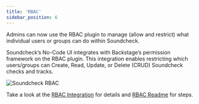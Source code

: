```yaml
---
title: 'RBAC'
sidebar_position: 6
---
```


Admins can now use the RBAC plugin to manage (allow and restrict) what individual users or groups can do within Soundcheck.

Soundcheck’s No-Code UI integrates with Backstage’s permission framework on the RBAC plugin. This integration enables restricting which users/groups can Create, Read, Update, or Delete (CRUD) Soundcheck checks and tracks.

![Soundcheck RBAC](https://spotify-plugins-for-backstage-readme-images.spotifycdn.com/soundcheck-rbac-setup.png)

Take a look at the [RBAC Integration](https://backstage.spotify.com/plugins/rbac/) for details and [RBAC Readme](https://www.npmjs.com/package/@spotify/backstage-plugin-rbac) for steps.
